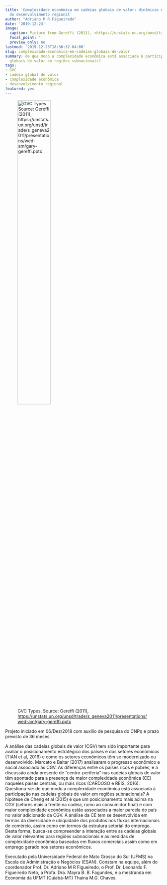 ---
title: 'Complexidade econômica em cadeias globais de valor: dinâmicas e tendências
  do desenvolvimento regional'
author: "Adriano M R Figueiredo"
date: '2019-12-23'
image:
  caption: Picture from Gereffi (2011), <https://unstats.un.org/unsd/trade/s_geneva2011/presentations/wed-am/gary-gereffi.pptx>
  focal_point: ''
  preview_only: no
lastmod: '2019-12-23T18:36:32-04:00'
slug: complexidade-economica-em-cadeias-globais-de-valor
summary: de que modo a complexidade econômica está associada à participação nas cadeias
  globais de valor em regiões subnacionais?
tags:
- GVC
- cadeia global de valor
- complexidade econômica
- desenvolvimento regional
featured: yes
---

![GVC Types. Source: Gereffi (2011), <https://unstats.un.org/unsd/trade/s_geneva2011/presentations/wed-am/gary-gereffi.pptx>](/project/2019-12-23-complexidade-economica-em-cadeias-globais-de-valor_files/featured.jpg){ width=50% }


Projeto iniciado em 06/Dez/2018 com auxílio de pesquisa do CNPq e prazo previsto de 36 meses.

A análise das cadeias globais de valor (CGV) tem sido importante para avaliar o posicionamento estratégico dos países e dos setores econômicos (TIAN et al, 2016) e como os setores econômicos têm se modernizado ou desenvolvido. Marcato e Baltar (2017) analisaram o progresso econômico e social associado às CGV. As diferenças entre os países ricos e pobres, e a discussão ainda presente de “centro-periferia” nas cadeias globais de valor têm apontado para a presença de maior complexidade econômica (CE) naqueles países centrais, ou mais ricos (CARDOSO e REIS, 2016). Questiona-se: de que modo a complexidade econômica está associada à participação nas cadeias globais de valor em regiões subnacionais? A hipótese de Cheng et al (2015) é que um posicionamento mais acima na CGV (setores mais a frente na cadeia, rumo ao consumidor final) e com maior complexidade econômica estão associados a maior parcela do país no valor adicionado da CGV. A análise da CE tem se desenvolvida em termos da diversidade e ubiquidade dos produtos nos fluxos internacionais de comércio, assim como em termos da estrutura setorial do emprego. Desta forma, busca-se compreender a interação entre as cadeias globais de valor relevantes para regiões subnacionais e as medidas de complexidade econômica baseadas em fluxos comerciais assim como em emprego gerado nos setores econômicos.    

Executado pela Universidade Federal de Mato Grosso do Sul (UFMS) na Escola de Administração e Negócios (ESAN). Constam na equipe, além do coordenador Prof. Dr. Adriano M R Figueiredo, o Prof. Dr. Leonardo F. Figueiredo Neto, a Profa. Dra. Mayra B. B. Fagundes, e a mestranda em Economia da UFMT (Cuiabá-MT) Thaina M.G. Chaves.    
